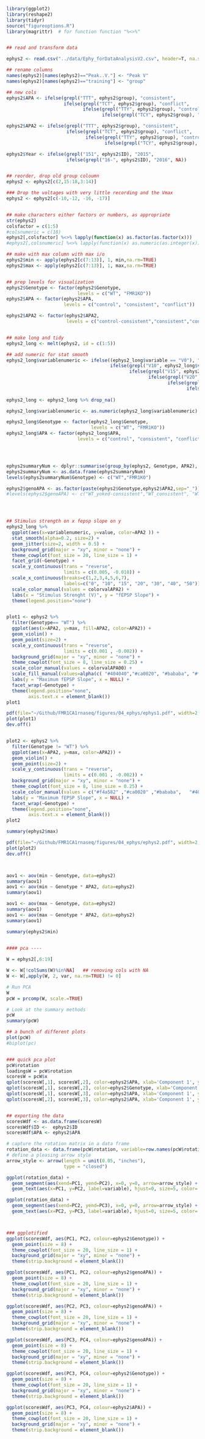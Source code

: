 



```r
library(ggplot2)
library(reshape2)
library(tidyr)
source("figureoptions.R")
library(magrittr)  # for function function "%<>%"


## read and transform data

ephys2 <- read.csv("../data/Ephy_forDataAnalysisV2.csv", header=T, na.strings=c(""), stringsAsFactors = FALSE)

## rename columns 
names(ephys2)[names(ephys2)=="Peak..V."] <- "Peak V"
names(ephys2)[names(ephys2)=="training"] <- "group"

## new cols
ephys2$APA <- ifelse(grepl("TTT", ephys2$group), "consistent", 
                     ifelse(grepl("TCT", ephys2$group), "conflict",
                            ifelse(grepl("TTY", ephys2$group), "control",
                                   ifelse(grepl("TCY", ephys2$group), "control", NA))))

ephys2$APA2 <- ifelse(grepl("TTT", ephys2$group), "consistent", 
                      ifelse(grepl("TCT", ephys2$group), "conflict",
                             ifelse(grepl("TTY", ephys2$group), "control-consistent",
                                    ifelse(grepl("TCY", ephys2$group), "control-conflict", NA))))

ephys2$Year <- ifelse(grepl("151", ephys2$ID), "2015", 
                      ifelse(grepl("16-", ephys2$ID), "2016", NA))


## reorder, drop old group coloumn
ephys2 <- ephys2[c(2,15:18,3:14)]

### Drop the voltages with very little recording and the Vmax
ephys2 <- ephys2[c(-10,-12, -16, -17)]


## make characters either factors or numbers, as appropriate
str(ephys2)
colsfactor = c(1:5)
#colsnumeric = c(18)
ephys2[,colsfactor] %<>% lapply(function(x) as.factor(as.factor(x)))
#ephys2[,colsnumeric] %<>% lapply(function(x) as.numeric(as.integer(x)))

## make with max column with max i/o
ephys2$min <- apply(ephys2[c(7:13)], 1, min,na.rm=TRUE)
ephys2$max <- apply(ephys2[c(7:13)], 1, max,na.rm=TRUE)


## prep levels for visualization
ephys2$Genotype <- factor(ephys2$Genotype, 
                          levels = c("WT", "FMR1KO"))
ephys2$APA <- factor(ephys2$APA, 
                     levels = c("control", "consistent", "conflict"))

ephys2$APA2 <- factor(ephys2$APA2,
                      levels = c("control-consistent","consistent","control-conflict", "conflict"))


## make long and tidy
ephys2_long <- melt(ephys2, id = c(1:5))

## add numeric for stat smooth
ephys2_long$variablenumeric <- ifelse((ephys2_long$variable == "V0"), "1", 
                                      ifelse(grepl("V10", ephys2_long$variable ), "2",
                                             ifelse(grepl("V15", ephys2_long$variable ), "3",
                                                    ifelse(grepl("V20", ephys2_long$variable), "4", 
                                                           ifelse(grepl("V30", ephys2_long$variable), "5",
                                                                  ifelse(grepl("V40", ephys2_long$variable), "6",
                                                                         ifelse(grepl("V50", ephys2_long$variable), "7", NA)))))))
ephys2_long <- ephys2_long %>% drop_na()

ephys2_long$variablenumeric <- as.numeric(ephys2_long$variablenumeric)

ephys2_long$Genotype <- factor(ephys2_long$Genotype, 
                               levels = c("WT", "FMR1KO"))
ephys2_long$APA <- factor(ephys2_long$APA, 
                          levels = c("control", "consistent", "conflict"))




ephys2summaryNum <- dplyr::summarise(group_by(ephys2, Genotype, APA2), m = mean(min), se = sd(min)/sqrt(length(min)), len = length(min))
ephys2summaryNum <- as.data.frame(ephys2summaryNum)
levels(ephys2summaryNum$Genotype) <- c("WT","FMR1KO")

ephys2$genoAPA <- as.factor(paste(ephys2$Genotype,ephys2$APA2,sep="_"))
#levels(ephys2$genoAPA) <- c("WT_yoked-consistent","WT_consistent", "WT_yoked-conflict", "WT_conflict","FMR1KO_yoked-consistent","FMR1KO_consistent", "FMR1KO_yoked-conflict", "FMR1KO_conflict")




## Stimulus strength on x fepsp slope on y
ephys2_long %>% 
  ggplot(aes(x=variablenumeric, y=value, color=APA2 )) + 
  stat_smooth(alpha=0.2, size=2) +
  geom_jitter(size=2, width = 0.5) +
  background_grid(major = "xy", minor = "none") + 
  theme_cowplot(font_size = 20, line_size = 1) + 
  facet_grid(~Genotype) +   
  scale_y_continuous(trans = "reverse",
                     limits = c(0.005, -0.010)) + 
  scale_x_continuous(breaks=c(1,2,3,4,5,6,7),
                     labels=c("0", "10", "15", "20", "30", "40", "50")) +
  scale_color_manual(values = colorvalAPA2) + 
  labs(x = "Stimulus Strenght (V)", y = "fEPSP Slope") + 
  theme(legend.position="none")


plot1 <- ephys2 %>% 
  filter(Genotype== "WT") %>% 
  ggplot(aes(x=APA2, y=max, fill=APA2, color=APA2)) +
  geom_violin() +
  geom_point(size=2) +
  scale_y_continuous(trans = "reverse",
                     limits = c(0.001 , -0.002)) + 
  background_grid(major = "xy", minor = "none") + 
  theme_cowplot(font_size = 8, line_size = 0.25) + 
  scale_color_manual(values = colorvalAPA00) +
  scale_fill_manual(values=alpha(c( "#404040","#ca0020", "#bababa", "#f4a582"), .3)) +
  labs(y = "Maximum fEPSP Slope", x = NULL) +
  facet_wrap(~Genotype) + 
  theme(legend.position="none",
        axis.text.x = element_blank())
plot1

pdf(file="~/Github/FMR1CA1rnaseq/figures/04_ephys/ephys1.pdf", width=2, height=2.5)
plot(plot1)
dev.off()


plot2 <- ephys2 %>% 
  filter(Genotype != "WT") %>% 
  ggplot(aes(x=APA2, y=max, color=APA2)) +
  geom_violin() +
  geom_point(size=2) +
  scale_y_continuous(trans = "reverse",
                     limits = c(0.001 , -0.002)) + 
  background_grid(major = "xy", minor = "none") + 
  theme_cowplot(font_size = 8, line_size = 0.25) + 
  scale_color_manual(values = c("#f4a582" ,"#ca0020" ,"#bababa",   "#404040")) +
  labs(y = "Maximum fEPSP Slope", x = NULL) +
  facet_wrap(~Genotype) + 
  theme(legend.position="none",
        axis.text.x = element_blank())
plot2

summary(ephys2$max)

pdf(file="~/Github/FMR1CA1rnaseq/figures/04_ephys/ephys2.pdf", width=2, height=2.5)
plot(plot2)
dev.off()



aov1 <- aov(min ~ Genotype, data=ephys2)
summary(aov1) 
aov1 <- aov(min ~ Genotype * APA2, data=ephys2)
summary(aov1) 

aov1 <- aov(max ~ Genotype, data=ephys2)
summary(aov1) 
aov1 <- aov(max ~ Genotype * APA2, data=ephys2)
summary(aov1)

summary(ephys2$min)
  

#### pca ----

W = ephys2[,6:19]

W <- W[!colSums(W)%in%NA]   ## removing cols with NA
W <- W[,apply(W, 2, var, na.rm=TRUE) != 0]

# Run PCA
W
pcW = prcomp(W, scale.=TRUE)

# Look at the summary methods
pcW
summary(pcW)

## a bunch of different plots
plot(pcW)
#biplot(pc)


### quick pca plot
pcW$rotation
loadingsW = pcW$rotation
scoresW = pcW$x
qplot(scoresW[,1], scoresW[,2], color=ephys2$APA, xlab='Component 1', ylab='Component 3')
qplot(scoresW[,1], scoresW[,2], color=ephys2$Genotype, xlab='Component 1', ylab='Component 3')
qplot(scoresW[,1], scoresW[,3], color=ephys2$APA, xlab='Component 1', ylab='Component 3')
qplot(scoresW[,2], scoresW[,3], color=ephys2$APA, xlab='Component 1', ylab='Component 3')


## exporting the data
scoresWdf <- as.data.frame(scoresW)
scoresWdf$ID <-  ephys2$ID
scoresWdf$APA <- ephys2$APA

# capture the rotation matrix in a data frame
rotation_data <- data.frame(pcW$rotation, variable=row.names(pcW$rotation))
# define a pleasing arrow style
arrow_style <- arrow(length = unit(0.05, "inches"),
                     type = "closed")

ggplot(rotation_data) + 
  geom_segment(aes(xend=PC1, yend=PC2), x=0, y=0, arrow=arrow_style) + 
  geom_text(aes(x=PC1, y=PC2, label=variable), hjust=0, size=5, color='red') 

ggplot(rotation_data) + 
  geom_segment(aes(xend=PC2, yend=PC3), x=0, y=0, arrow=arrow_style) + 
  geom_text(aes(x=PC2, y=PC3, label=variable), hjust=0, size=5, color='red') 



### ggplotified
ggplot(scoresWdf, aes(PC1, PC2, colour=ephys2$Genotype)) + 
  geom_point(size = 8) +
  theme_cowplot(font_size = 20, line_size = 1) + 
  background_grid(major = "xy", minor = "none") + 
  theme(strip.background = element_blank())  

ggplot(scoresWdf, aes(PC1, PC2, colour=ephys2$genoAPA)) + 
  geom_point(size = 8) +
  theme_cowplot(font_size = 20, line_size = 1) + 
  background_grid(major = "xy", minor = "none") + 
  theme(strip.background = element_blank())   

ggplot(scoresWdf, aes(PC2, PC3, colour=ephys2$genoAPA)) + 
  geom_point(size = 8) +
  theme_cowplot(font_size = 20, line_size = 1) + 
  background_grid(major = "xy", minor = "none") + 
  theme(strip.background = element_blank())  

ggplot(scoresWdf, aes(PC3, PC4, colour=ephys2$genoAPA)) + 
  geom_point(size = 8) +
  theme_cowplot(font_size = 20, line_size = 1) + 
  background_grid(major = "xy", minor = "none") + 
  theme(strip.background = element_blank())  

ggplot(scoresWdf, aes(PC3, PC4, colour=ephys2$Genotype)) + 
  geom_point(size = 8) +
  theme_cowplot(font_size = 20, line_size = 1) + 
  background_grid(major = "xy", minor = "none") + 
  theme(strip.background = element_blank())  

ggplot(scoresWdf, aes(PC3, PC4, colour=ephys2$APA)) + 
  geom_point(size = 8) +
  theme_cowplot(font_size = 20, line_size = 1) + 
  background_grid(major = "xy", minor = "none") + 
  theme(strip.background = element_blank())  

```

